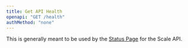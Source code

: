 ```yaml
---
title: Get API Health
openapi: "GET /health"
authMethod: "none"
---
```

This is generally meant to be used by the [Status Page](https://status.loopholelabs.io) for the Scale API.